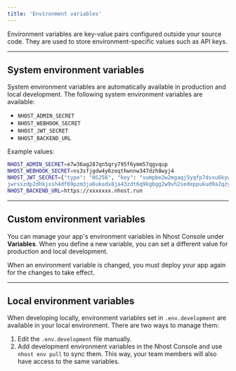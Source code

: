```yaml
---
title: 'Environment variables'
---
```


Environment variables are key-value pairs configured outside your source code. They are used to store environment-specific values such as API keys.

---

## System environment variables

System environment variables are automatically available in production and local development. The following system environment variables are available:

- `NHOST_ADMIN_SECRET`
- `NHOST_WEBHOOK_SECRET`
- `NHOST_JWT_SECRET`
- `NHOST_BACKEND_URL`

Example values:

```sh
NHOST_ADMIN_SECRET=e7w36ag287qn5qry795f6ymm57qgvqup
NHOST_WEBHOOK_SECRET=ns3sfjgdw4y6zeqthwnnw347dzh8wyj4
NHOST_JWT_SECRET={"type": "HS256", "key": "vumpbe2w2mgaqj5yqfp7dvxu6kywtvsgb68ejpdaqxerea8
jwrsszdp2dhkjxsh4df69pzm3ja6ukedx8ja43zdt6q9kgbgg2w9vh2sedeppukud9a2qzy29v3afdn7m"}
NHOST_BACKEND_URL=https://xxxxxxx.nhost.run
```

---

## Custom environment variables

You can manage your app's environment variables in Nhost Console under **Variables**. When you define a new variable, you can set a different value for production and local development.

When an environment variable is changed, you must deploy your app again for the changes to take effect.

---

## Local environment variables

When developing locally, environment variables set in `.env.development` are available in your local environment. There are two ways to manage them:

1. Edit the `.env.development` file manually.
2. Add development environment variables in the Nhost Console and use `nhost env pull` to sync them. This way, your team members will also have access to the same variables.
